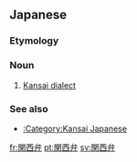 ==Japanese==
{{ja-kanjitab|関|西|弁}}

===Etymology===
{{suffix|関西|弁|lang=ja|t1=Kansai|t2=dialect|sort=かんさいべん}}

===Noun===
{{ja-noun|かんさいべん|kyu=關西辯}}
# [[Kansai dialect]]

===See also===
* [[:Category:Kansai Japanese]]

[[fr:関西弁]]
[[pt:関西弁]]
[[sv:関西弁]]